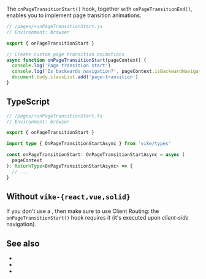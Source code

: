 
The `onPageTransitionStart()` hook, together with <Link href="/onPageTransitionEnd">`onPageTransitionEnd()`</Link>, enables you to implement page transition animations.

```js
// /pages/+onPageTransitionStart.js
// Environment: browser

export { onPageTransitionStart }

// Create custom page transition animations
async function onPageTransitionStart(pageContext) {
  console.log('Page transition start')
  console.log('Is backwards navigation?', pageContext.isBackwardNavigation)
  document.body.classList.add('page-transition')
}
```


## TypeScript

```ts
// /pages/+onPageTransitionStart.ts
// Environment: browser

export { onPageTransitionStart }

import type { OnPageTransitionStartAsync } from 'vike/types'

const onPageTransitionStart: OnPageTransitionStartAsync = async (
  pageContext
): ReturnType<OnPageTransitionStartAsync> => {
  // ...
}
```

<HookTypeScriptHints hookTypeName="OnPageTransitionStartAsync" />


## Without `vike-{react,vue,solid}`

If you don't use a <UiFrameworkExtension />, then make sure to use <Link href="/client-routing">Client Routing</Link>: the `onPageTransitionStart()` hook requires it (it's executed upon *client-side* navigation).


## See also

 - <Link href="/onPageTransitionEnd" />
 - <Link href="/onHydrationEnd" />
 - <Link href="/clientRouting" />
